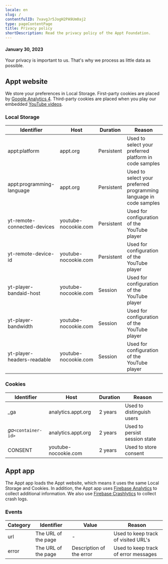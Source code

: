 ```yaml
---
locale: en
slug: /
contentfulID: 7xavgJr5JogH2PA9Um0aj2
type: pageContentPage
title: Privacy policy
shortDescription: Read the privacy policy of the Appt Foundation.
---
```


#### January 30, 2023

Your privacy is important to us. That's why we process as little data as possible.

## Appt website

We store your preferences in Local Storage. First-party cookies are placed by [Google Analytics 4](https://support.google.com/analytics/answer/12017362?hl=en). Third-party cookies are placed when you play our embedded [YouTube videos](https://policies.google.com/technologies/cookies?hl=en).

### Local Storage

| Identifier | Host | Duration | Reason |
| --- | --- | --- | --- |
| appt:platform | appt.org | Persistent | Used to select your preferred platform in code samples |
| appt:programming-language | appt.org | Persistent | Used to select your preferred programming language in code samples |
| yt-remote-connected-devices | youtube-nocookie.com | Persistent | Used for configuration of the YouTube player |
| yt-remote-device-id | youtube-nocookie.com | Persistent | Used for configuration of the YouTube player |
| yt-player-bandaid-host | youtube-nocookie.com | Session | Used for configuration of the YouTube player |
| yt-player-bandwidth | youtube-nocookie.com | Session | Used for configuration of the YouTube player |
| yt-player-headers-readable | youtube-nocookie.com | Session | Used for configuration of the YouTube player |

### Cookies

| Identifier | Host | Duration | Reason |
| --- | --- | --- | --- |
| _ga | analytics.appt.org | 2 years | Used to distinguish users |
| _ga_`<container-id>` | analytics.appt.org | 2 years | Used to persist session state |
| CONSENT | youtube-nocookie.com | 2 years | Used to store consent |

## Appt app

The Appt app loads the Appt website, which means it uses the same Local Storage and Cookies. In addition, the Appt app uses [Firebase Analytics](https://firebase.google.com/docs/analytics) to collect additional information. We also use [Firebase Crashlytics](https://firebase.google.com/docs/crashlytics) to collect crash logs.

### Events

| Category | Identifier | Value | Reason |
| --- | --- | --- | --- |
| url | The URL of the page | - | Used to keep track of visited URL's |
| error | The URL of the page | Description of the error | Used to keep track of error messages |